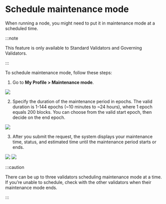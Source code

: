 
# Schedule maintenance mode
When running a node, you might need to put it in maintenance mode at a scheduled time.

:::note

This feature is only available to Standard Validators and Governing Validators.

:::

To schedule maintenance mode, follow these steps:
1. Go to **My Profile > Maintenance mode**.

<img src={StepOne} width={280} />

2. Specify the duration of the maintenance period in epochs. The valid duration is 1-144 epochs (~10 minutes to ~24 hours), where 1 epoch equals 200 blocks. You can choose from the valid start epoch, then decide on the end epoch.

<img src={StepTwo} width={416} />

3. After you submit the request, the system displays your maintenance time, status, and estimated time until the maintenance period starts or ends.

<img src={upcomingMaintenance} width={280} />
<img src={ongoingMaintenance} width={280} />

:::caution

There can be up to three validators scheduling maintenance mode at a time. If you’re unable to schedule, check with the other validators when their maintenance mode ends.

:::
